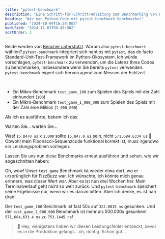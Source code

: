 ```yaml
---
title: "pytest-benchmark"
description: "Eine Schritt-für-Schritt-Anleitung zum Benchmarking von Python-Code mit pytest-benchmark"
heading: "Wie man Python-Code mit pytest-benchmark benchmarket"
published: "2024-10-09T16:30:00Z"
modified: "2024-11-03T08:45:00Z"
sortOrder: 1
---
```



<Benchmarking />

<FizzBuzzPython />

<StepByStepPython />

<MicroVsMacro />

<BenchmarkingPython />

Beide werden von [Bencher unterstützt](/de/docs/explanation/adapters/).
Warum also `pytest-benchmark` wählen?
`pytest-benchmark` integriert sich nahtlos mit `pytest`,
das de facto Standard-Unit-Test-Framework im Python-Ökosystem.
Ich würde vorschlagen, `pytest-benchmark` zu verwenden, um die Latenz Ihres Codes zu benchmarken,
insbesondere wenn Sie bereits `pytest` verwenden.
`pytest-benchmark` eignet sich hervorragend zum Messen der Echtzeit.

<FizzBuzzRefactor />

<BenchmarkingFizzBuzz />

<FizzBuzzFibonacciPython>
  <PlayGameCode />
</FizzBuzzFibonacciPython>

<BenchmarkingFizzBuzzFibonacci />

<FizzBuzzFibonacciOpenPython>
    <FizzBuzzFibonacciOpenCode />
</FizzBuzzFibonacciOpenPython>

<TheEnd />

<br />

<OnFire />

<TestGameOnFireCode />

- Ein Mikro-Benchmark `test_game_100` zum Spielen des Spiels mit der Zahl einhundert (`100`)
- Ein Mikro-Benchmark `test_game_1_000_000` zum Spielen des Spiels mit der Zahl eine Million (`1_000_000`)

Als ich es ausführte, bekam ich das:

<PytestGameOnFireOutputStart />

Warten Sie... warten Sie...

<PytestGameOnFireOutput />

Was! `15.8470 us` x `1,000` sollte `15,847.0 us` sein, nicht `571,684.6334 us` 🤯
Obwohl mein Fibonacci-Sequenzcode funktional korrekt ist, muss irgendwo ein Leistungsproblem vorliegen.

<FizzBuzzFibonacciFix />

Lassen Sie uns nun diese Benchmarks erneut ausführen und sehen, wie wir abgeschnitten haben:

<PytestGameFixOutput />

Oh, wow! Unser `test_game` Benchmark ist wieder etwa dort, wo er ursprünglich für FizzBuzz war.
Ich wünschte, ich könnte mich genau erinnern, was dieser Wert war. Aber es ist nun drei Wochen her.
Mein Terminalverlauf geht nicht so weit zurück.
Und `pytest-benchmark` speichert seine Ergebnisse nur, wenn wir es darum bitten.
Aber ich denke, es ist nah dran!

Der `test_game_100` Benchmark ist fast 50x auf `322.0815 ns` gesunken.
Und der `test_game_1_000_000` Benchmark ist mehr als 500.000x gesunken! `571,684,633.4 ns` zu `753.1445 ns`!

> 🐰 Hey, wenigstens haben wir diesen Leistungsfehler entdeckt, bevor es in die Produktion gelangt... oh, richtig. Schon gut...

<CatchInCi />

<CatchInCiOutput />

<CatchInCiPlot />

<CatchInCiPlotRustBench title="Wie man Rust mit pytest-benchmark benchmarket" />

<BencherFooter />